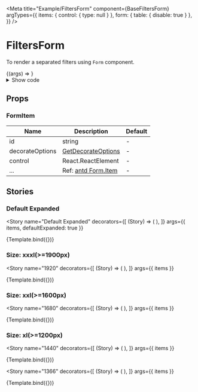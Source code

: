 

<Meta
  title="Example/FiltersForm"
  component={BaseFiltersForm}
  argTypes={{
    items: { control: { type: null } },
    form: { table: { disable: true } },
  }}
/>


# FiltersForm

<Description>To render a separated filters using `Form` component.</Description>

<Canvas withSource="none">
  <Story
    name="Simple"
    argTypes={{
      items: { table: { disable: true } },
      defaultExpanded: { table: { disable: true } },
      onFieldsChange: { type: 'function' },
    }}
  >
    {(args) => <App {...args} />}
  </Story>
</Canvas>

<details>
  <summary>Show code</summary>

<Source language="tsx" code={code} />

</details>

## Props

<ArgsTable of={BaseFiltersForm} />

### FormItem

| Name            | Description                                                                                              | Default |
| --------------- | -------------------------------------------------------------------------------------------------------- | ------- |
| id              | string                                                                                                   | -       |
| decorateOptions | [GetDecorateOptions](<https://3x.ant.design/components/form/#getFieldDecorator(id,-options)-parameters>) | -       |
| control         | React.ReactElement                                                                                       | -       |
| ...             | Ref: [antd Form.Item](https://3x.ant.design/components/form-cn/#Form.Item)                               | -       |

## Stories

### Default Expanded

<Story
  name="Default Expanded"
  decorators={[
    (Story) => (
      <Container width={1366}>
        <Story />
      </Container>
    ),
  ]}
  args={{ items, defaultExpanded: true }}
>
  {Template.bind({})}
</Story>

### Size: xxxl(>=1900px)

<Story
  name="1920"
  decorators={[
    (Story) => (
      <Container width={1920}>
        <Story />
      </Container>
    ),
  ]}
  args={{ items }}
>
  {Template.bind({})}
</Story>

### Size: xxl(>=1600px)

<Story
  name="1680"
  decorators={[
    (Story) => (
      <Container width={1680}>
        <Story />
      </Container>
    ),
  ]}
  args={{ items }}
>
  {Template.bind({})}
</Story>

### Size: xl(>=1200px)

<Story
  name="1440"
  decorators={[
    (Story) => (
      <Container width={1440}>
        <Story />
      </Container>
    ),
  ]}
  args={{ items }}
>
  {Template.bind({})}
</Story>

<Story
  name="1366"
  decorators={[
    (Story) => (
      <Container width={1366}>
        <Story />
      </Container>
    ),
  ]}
  args={{ items }}
>
  {Template.bind({})}
</Story>
